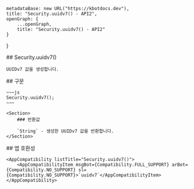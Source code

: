 
    metadataBase: new URL("https://kbotdocs.dev"),
    title: "Security.uuidv7() - API2",
    openGraph: {
        ...openGraph,
        title: "Security.uuidv7() - API2"
    }
}

<Section>
    ## Security.uuidv7()

    UUIDv7 값을 생성합니다.
</Section>
<Section>
    ## 구문

    ~~~js
    Security.uuidv7();
    ~~~

    <Section>
        ### 반환값

        `String` - 생성한 UUIDv7 값을 반환합니다.
    </Section>
</Section>
<Section>
    ## 앱 호환성

    <AppCompatibility listTitle="Security.uuidv7()">
        <AppCompatibilityItem msgBot={Compatibility.FULL_SUPPORT} arBot={Compatibility.NO_SUPPORT} sl={Compatibility.NO_SUPPORT}>`uuidv7`</AppCompatibilityItem>
    </AppCompatibility>
</Section>